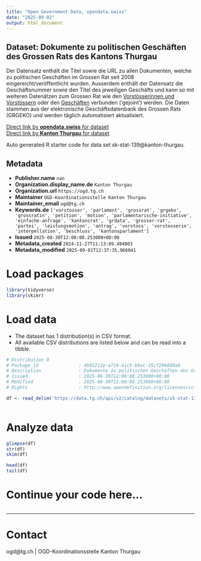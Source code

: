 ```yaml
---
title: "Open Government Data, opendata.swiss"
date: "2025-09-02"
output: html_document
---
```


## Dataset: Dokumente zu politischen Geschäften des Grossen Rats des Kantons Thurgau

Der Datensatz enthält die Titel sowie die URL zu allen Dokumenten, welche zu politischen Geschäften im Grossen Rat seit 2008 eingereicht/veröffentlicht wurden. Ausserdem enthält der Datensatz die Geschäftsnummer sowie den Titel des jeweiligen Geschäfts und kann so mit weiteren Datenätzen zum Grossen Rat wie den [Vorstösserinnen und Vorstössern](https://data.tg.ch/explore/dataset/sk-stat-141/information/) oder den [Geschäften](https://data.tg.ch/explore/dataset/sk-stat-140/information/) verbunden ('gejoint') werden. Die Daten stammen aus der elektronische Geschäftsdatenbank des Grossen Rats (GRGEKO) und werden täglich automatisiert aktualisiert.

[Direct link by **opendata.swiss** for dataset](https://opendata.swiss/de/dataset/dokumente-zu-politischen-geschaften-des-grossen-rats-des-kantons-thurgau)<br>
[Direct link by **Kanton Thurgau** for dataset](https://data.tg.ch/explore/dataset/sk-stat-139/)

Auto generated R starter code for data set sk-stat-139@kanton-thurgau.

## Metadata

- **Publisher.name** `nan`
- **Organization.display_name.de** `Kanton Thurgau`
- **Organization.url** `https://ogd.tg.ch`
- **Maintainer** `OGD-Koordinationsstelle Kanton Thurgau`
- **Maintainer_email** `ogd@tg.ch`
- **Keywords.de** `['vorstosser', 'parlament', 'grossrat', 'grgeko', 'grossratin', 'petition', 'motion', 'parlamentarische-initiative', 'einfache-anfrage', 'kantonsrat', 'grdata', 'grosser-rat', 'partei', 'leistungsmotion', 'antrag', 'vorstoss', 'vorstosserin', 'interpellation', 'beschluss', 'kantonsparlament']`
- **Issued** `2025-08-30T12:00:08.253000+00:00`
- **Metadata_created** `2024-11-27T11:13:09.494003`
- **Metadata_modified** `2025-09-01T12:37:35.966041`


# Load packages

```r

library(tidyverse)
library(skimr)

```

# Load data

-   The dataset has 1 distribution(s) in CSV format.
-   All available CSV distributions are listed below and can be read into a tibble.

```r

# Distribution 0
# Package_id               : 4b02212e-a719-41c5-b8ac-35cf296880a8
# Description              : Dokumente zu politischen Geschäften des Grossen Rats des Kantons Thurgau (csv)
# Issued                   : 2025-08-30T12:00:08.253000+00:00
# Modified                 : 2025-08-30T12:00:08.253000+00:00
# Rights                   : http://www.opendefinition.org/licenses/cc-by/

df <- read_delim('https://data.tg.ch/api/v2/catalog/datasets/sk-stat-139/exports/csv?use_labels=true')



```

# Analyze data

```r

glimpse(df)
str(df)
skim(df)

head(df)
tail(df)

```

# Continue your code here...

```r

```

------------------------------------------------------------------------

# Contact

ogd@tg.ch | OGD-Koordinationsstelle Kanton Thurgau
